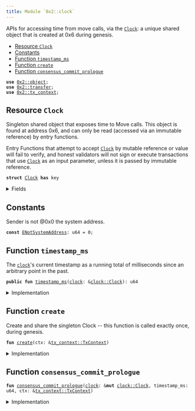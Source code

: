 ```yaml
---
title: Module `0x2::clock`
---
```


APIs for accessing time from move calls, via the <code><a href="../iota-framework/clock.md#0x2_clock_Clock">Clock</a></code>: a unique
shared object that is created at 0x6 during genesis.


-  [Resource `Clock`](#0x2_clock_Clock)
-  [Constants](#@Constants_0)
-  [Function `timestamp_ms`](#0x2_clock_timestamp_ms)
-  [Function `create`](#0x2_clock_create)
-  [Function `consensus_commit_prologue`](#0x2_clock_consensus_commit_prologue)


<pre><code><b>use</b> <a href="../iota-framework/object.md#0x2_object">0x2::object</a>;
<b>use</b> <a href="../iota-framework/transfer.md#0x2_transfer">0x2::transfer</a>;
<b>use</b> <a href="../iota-framework/tx_context.md#0x2_tx_context">0x2::tx_context</a>;
</code></pre>



<a name="0x2_clock_Clock"></a>

## Resource `Clock`

Singleton shared object that exposes time to Move calls.  This
object is found at address 0x6, and can only be read (accessed
via an immutable reference) by entry functions.

Entry Functions that attempt to accept <code><a href="../iota-framework/clock.md#0x2_clock_Clock">Clock</a></code> by mutable
reference or value will fail to verify, and honest validators
will not sign or execute transactions that use <code><a href="../iota-framework/clock.md#0x2_clock_Clock">Clock</a></code> as an
input parameter, unless it is passed by immutable reference.


<pre><code><b>struct</b> <a href="../iota-framework/clock.md#0x2_clock_Clock">Clock</a> <b>has</b> key
</code></pre>



<details>
<summary>Fields</summary>


<dl>
<dt>
<code>id: <a href="../iota-framework/object.md#0x2_object_UID">object::UID</a></code>
</dt>
<dd>

</dd>
<dt>
<code>timestamp_ms: u64</code>
</dt>
<dd>
 The clock's timestamp, which is set automatically by a
 system transaction every time consensus commits a
 schedule, or by <code>iota::clock::increment_for_testing</code> during
 testing.
</dd>
</dl>


</details>

<a name="@Constants_0"></a>

## Constants


<a name="0x2_clock_ENotSystemAddress"></a>

Sender is not @0x0 the system address.


<pre><code><b>const</b> <a href="../iota-framework/clock.md#0x2_clock_ENotSystemAddress">ENotSystemAddress</a>: u64 = 0;
</code></pre>



<a name="0x2_clock_timestamp_ms"></a>

## Function `timestamp_ms`

The <code><a href="../iota-framework/clock.md#0x2_clock">clock</a></code>'s current timestamp as a running total of
milliseconds since an arbitrary point in the past.


<pre><code><b>public</b> <b>fun</b> <a href="../iota-framework/clock.md#0x2_clock_timestamp_ms">timestamp_ms</a>(<a href="../iota-framework/clock.md#0x2_clock">clock</a>: &<a href="../iota-framework/clock.md#0x2_clock_Clock">clock::Clock</a>): u64
</code></pre>



<details>
<summary>Implementation</summary>


<pre><code><b>public</b> <b>fun</b> <a href="../iota-framework/clock.md#0x2_clock_timestamp_ms">timestamp_ms</a>(<a href="../iota-framework/clock.md#0x2_clock">clock</a>: &<a href="../iota-framework/clock.md#0x2_clock_Clock">Clock</a>): u64 {
    <a href="../iota-framework/clock.md#0x2_clock">clock</a>.timestamp_ms
}
</code></pre>



</details>

<a name="0x2_clock_create"></a>

## Function `create`

Create and share the singleton Clock -- this function is
called exactly once, during genesis.


<pre><code><b>fun</b> <a href="../iota-framework/clock.md#0x2_clock_create">create</a>(ctx: &<a href="../iota-framework/tx_context.md#0x2_tx_context_TxContext">tx_context::TxContext</a>)
</code></pre>



<details>
<summary>Implementation</summary>


<pre><code><b>fun</b> <a href="../iota-framework/clock.md#0x2_clock_create">create</a>(ctx: &TxContext) {
    <b>assert</b>!(ctx.sender() == @0x0, <a href="../iota-framework/clock.md#0x2_clock_ENotSystemAddress">ENotSystemAddress</a>);

    <a href="../iota-framework/transfer.md#0x2_transfer_share_object">transfer::share_object</a>(<a href="../iota-framework/clock.md#0x2_clock_Clock">Clock</a> {
        id: <a href="../iota-framework/object.md#0x2_object_clock">object::clock</a>(),
        // Initialised <b>to</b> zero, but set <b>to</b> a real timestamp by a
        // system transaction before it can be witnessed by a <b>move</b>
        // call.
        timestamp_ms: 0,
    })
}
</code></pre>



</details>

<a name="0x2_clock_consensus_commit_prologue"></a>

## Function `consensus_commit_prologue`



<pre><code><b>fun</b> <a href="../iota-framework/clock.md#0x2_clock_consensus_commit_prologue">consensus_commit_prologue</a>(<a href="../iota-framework/clock.md#0x2_clock">clock</a>: &<b>mut</b> <a href="../iota-framework/clock.md#0x2_clock_Clock">clock::Clock</a>, timestamp_ms: u64, ctx: &<a href="../iota-framework/tx_context.md#0x2_tx_context_TxContext">tx_context::TxContext</a>)
</code></pre>



<details>
<summary>Implementation</summary>


<pre><code><b>fun</b> <a href="../iota-framework/clock.md#0x2_clock_consensus_commit_prologue">consensus_commit_prologue</a>(
    <a href="../iota-framework/clock.md#0x2_clock">clock</a>: &<b>mut</b> <a href="../iota-framework/clock.md#0x2_clock_Clock">Clock</a>,
    timestamp_ms: u64,
    ctx: &TxContext,
) {
    // Validator will make a special system call <b>with</b> sender set <b>as</b> 0x0.
    <b>assert</b>!(ctx.sender() == @0x0, <a href="../iota-framework/clock.md#0x2_clock_ENotSystemAddress">ENotSystemAddress</a>);

    <a href="../iota-framework/clock.md#0x2_clock">clock</a>.timestamp_ms = timestamp_ms
}
</code></pre>



</details>
